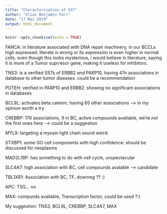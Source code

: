```yaml
---
title: "Characterisation of SST"
author: "Elias Benjamin Farr"
date: "17 Mai 2019"
output: html_document
---
```


```r
knitr::opts_chunk$set(echo = TRUE)
```

FANCA: in literature associated with DNA repair machinery, in our BCCLs high expressed. literate is wrong or its expression is even higher in normal cells. even though this looks mysterious, i would believe in literature, saying it is more of a Tumor suprresor gene, making it useless for inhibitors.

TNS3: is a verified SSTs of ERBB2 *and* PARP10, having 47n associations in database to other tumor diseases. could be a recommendation

POTEH: verified in PARP10 and ERBB2. showing no significant associations in databases

BCL9L: activates beta catenin, having 65 other associations --> in my opinion worth a try

CREBBP: 176 associations, 9 in BC, active compounds available, we're not the first ones here --> could be a suggestion

MYL9: targeting a myosin light chain sound weird. 

STXBP1: some GO cell components with high confidence: should be discussed for neoplasms

MAD2L1BP: has something to do with cell cycle, unspectacular

SLC4A7: high association with BC, cell compounds avalable --> candidate

TBL1XR1: Association with BC, TF, downreg ?? :)

APC: TSG... no

MAX: compunds available, Transcription factor, could be used ?:)

My suggestion: TNS3, BCL9L, CREBBP, SLC4A7, MAX












